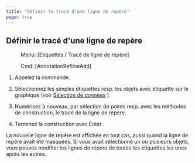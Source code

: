 ```yaml
---
title: "Définir le tracé d'une ligne de repère"
page: true
---
```

## D&#233;finir le trac&#233; d&#39;une ligne de rep&#232;re
 <Menu> Menu: [Etiquettes / Tracé de ligne de repère] </Menu> 
 <Menu> Cmd: [AnnotationReflineAdd] </Menu> 


1. Appelez la commande.

2. S&#233;lectionnez les simples &#233;tiquettes resp. les objets avec &#233;tiquette sur le graphique (voir 
[S&#233;lection de donn&#233;es](../grafik/selektionvondaten)
). 

3. Num&#233;risez &#224; nouveau, par s&#233;lection de points resp. avec les m&#233;thodes de construction, le trac&#233; de la ligne de rep&#232;re. 

4. Terminez la construction avec <Border>Enter</Border> .




<Success>
La nouvelle ligne de rep&#232;re est affich&#233;e en tout cas, aussi quand la ligne de rep&#232;re avait &#233;t&#233; masqu&#233;es.
</Success>

<Success>
Si vous avait s&#233;lectionn&#233; un ou plusieurs objets, vous pouvez modifier les lignes de r&#233;pere de toutes les &#233;tiquettes les unes apr&#232;s les autres.
</Success>
